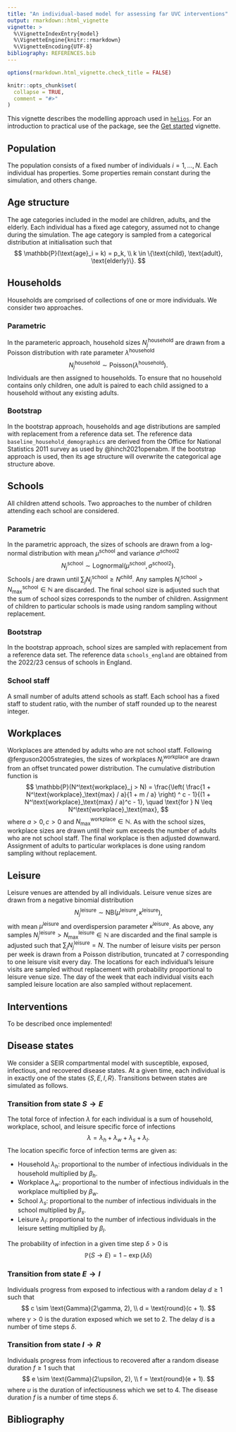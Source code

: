 ```yaml
---
title: "An individual-based model for assessing far UVC interventions"
output: rmarkdown::html_vignette
vignette: >
  %\VignetteIndexEntry{model}
  %\VignetteEngine{knitr::rmarkdown}
  %\VignetteEncoding{UTF-8}
bibliography: REFERENCES.bib
---
```


```r
options(rmarkdown.html_vignette.check_title = FALSE)

knitr::opts_chunk$set(
  collapse = TRUE,
  comment = "#>"
)
```

This vignette describes the modelling approach used in [`helios`](https://mrc-ide.github.io/helios/).
For an introduction to practical use of the package, see the [Get started](https://mrc-ide.github.io/helios/articles/helios.html) vignette.

## Population

The population consists of a fixed number of individuals $i = 1, \ldots, N$.
Each individual has properties.
Some properties remain constant during the simulation, and others change.

## Age structure {#age}

The age categories included in the model are children, adults, and the elderly.
Each individual has a fixed age category, assumed not to change during the simulation.
The age category is sampled from a categorical distribution at initialisation such that
$$
\mathbb{P}(\text{age}_i = k) = p_k, \\
k \in \{\text{child}, \text{adult}, \text{elderly}\}.
$$

## Households

Households are comprised of collections of one or more individuals.
We consider two approaches.

### Parametric

In the parameteric approach, household sizes $N_j^\text{household}$ are drawn from a Poisson distribution with rate parameter $\lambda^\text{household}$
$$
N_j^\text{household} \sim \text{Poisson}(\lambda^\text{household}).
$$
Individuals are then assigned to households.
To ensure that no household contains only children, one adult is paired to each child assigned to a household without any existing adults.

### Bootstrap

In the bootstrap approach, households and age distributions are sampled with replacement from a reference data set.
The reference data `baseline_household_demographics` are derived from the Office for National Statistics 2011 survey as used by @hinch2021openabm.
If the bootstrap approach is used, then its age structure will overwrite the categorical age structure above.

## Schools

All children attend schools.
Two approaches to the number of children attending each school are considered.

### Parametric

In the parametric approach, the sizes of schools are drawn from a log-normal distribution with mean $\mu^\text{school}$ and variance ${\sigma^\text{school}}^2$
$$
N^\text{school}_j \sim \text{Lognormal}(\mu^\text{school}, {\sigma^\text{school}}^2).
$$
Schools $j$ are drawn until $\sum_j N^\text{school}_j \geq N^\text{child}$.
Any samples $N^\text{school}_j > N^\text{school}_\text{max}  \in \mathbb{N}$ are discarded.
The final school size is adjusted such that the sum of school sizes corresponds to the number of children.
Assignment of children to particular schools is made using random sampling without replacement.

### Bootstrap

In the bootstrap approach, school sizes are sampled with replacement from a reference data set.
The reference data `schools_england` are obtained from the 2022/23 census of schools in England.

### School staff

A small number of adults attend schools as staff.
Each school has a fixed staff to student ratio, with the number of staff rounded up to the nearest integer.

## Workplaces

Workplaces are attended by adults who are not school staff.
Following @ferguson2005strategies, the sizes of workplaces $N^\text{workplace}_j$ are drawn from an offset truncated power distribution.
The cumulative distribution function is
$$
\mathbb{P}(N^\text{workplace}_j > N) = \frac{\left( \frac{1 + N^\text{workplace}_\text{max} / a}{1 + m / a} \right) ^ c - 1}{(1 + N^\text{workplace}_\text{max} / a)^c - 1}, \quad \text{for } N \leq N^\text{workplace}_\text{max},
$$
where $a > 0, c > 0$ and $N^\text{workplace}_\text{max} \in \mathbb{N}$.
As with the school sizes, workplace sizes are drawn until their sum exceeds the number of adults who are not school staff.
The final workplace is then adjusted downward.
Assignment of adults to particular workplaces is done using random sampling without replacement.

## Leisure

Leisure venues are attended by all individuals.
Leisure venue sizes are drawn from a negative binomial distribution
$$
N^\text{leisure}_j \sim \text{NB}(\mu^\text{leisure}, \kappa^\text{leisure}),
$$
with mean $\mu^\text{leisure}$ and overdispersion parameter $\kappa^\text{leisure}$.
As above, any samples $N^\text{leisure}_j > N^\text{leisure}_\text{max} \in \mathbb{N}$ are discarded and the final sample is adjusted such that $\sum_j N^\text{leisure}_j = N$.
The number of leisure visits per person per week is drawn from a Poisson distribution, truncated at 7 corresponding to one leisure visit every day.
The locations for each individual's leisure visits are sampled without replacement with probability proportional to leisure venue size.
The day of the week that each individual visits each sampled leisure location are also sampled without replacement.

## Interventions

To be described once implemented!

## Disease states

We consider a SEIR compartmental model with susceptible, exposed, infectious, and recovered disease states.
At a given time, each individual is in exactly one of the states $\{S, E, I, R\}$.
Transitions between states are simulated as follows.

### Transition from state $S \to E$

The total force of infection $\lambda$ for each individual is a sum of household, workplace, school, and leisure specific force of infections
$$
\lambda = \lambda_h + \lambda_w + \lambda_s + \lambda_l.
$$
The location specific force of infection terms are given as:

* Household $\lambda_h$: proportional to the number of infectious individuals in the household multiplied by $\beta_h$.
* Workplace  $\lambda_w$: proportional to the number of infectious individuals in the workplace multiplied by $\beta_w$.
* School $\lambda_s$: proportional to the number of infectious individuals in the school multiplied by $\beta_s$.
* Leisure $\lambda_l$: proportional to the number of infectious individuals in the leisure setting multiplied by $\beta_l$.

The probability of infection in a given time step $\delta > 0$ is
$$
\mathbb{P}(S \to E) = 1 - \exp(\lambda \delta)
$$

### Transition from state $E \to I$

Individuals progress from exposed to infectious with a random delay $d \geq 1$ such that
$$
c \sim \text{Gamma}(2\gamma, 2), \\
d = \text{round}(c + 1).
$$
where $\gamma > 0$ is the duration exposed which we set to 2.
The delay $d$ is a number of time steps $\delta$.

### Transition from state $I \to R$

Individuals progress from infectious to recovered after a random disease duration $f \geq 1$ such that
$$
e \sim \text{Gamma}(2\upsilon, 2), \\
f = \text{round}(e + 1).
$$
where $\upsilon$ is the duration of infectiousness which we set to 4.
The disease duration $f$ is a number of time steps $\delta$.

## Bibliography {-}
